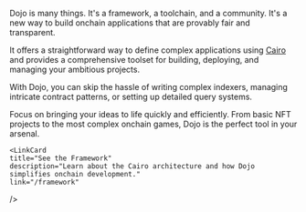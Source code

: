 

<Dojo className="w-56"/>

<p className="text-xl">Dojo is many things. It's a framework, a toolchain, and a community. It's a new way to build onchain applications that are provably fair and transparent.</p>

It offers a straightforward way to define complex applications using [Cairo](https://www.cairo-lang.org/) and provides a comprehensive toolset for building, deploying, and managing your ambitious projects.

With Dojo, you can skip the hassle of writing complex indexers, managing intricate contract patterns, or setting up detailed query systems. 

Focus on bringing your ideas to life quickly and efficiently. From basic NFT projects to the most complex onchain games, Dojo is the perfect tool in your arsenal.

<div className="grid grid-cols-2 gap-8">
  <LinkCard
    title="Start Building"
    description="Learn how to get started with Dojo and build your first application."
    link="/getting-started"
  />

    <LinkCard
    title="See the Framework"
    description="Learn about the Cairo architecture and how Dojo simplifies onchain development."
    link="/framework"
  />
</div>
